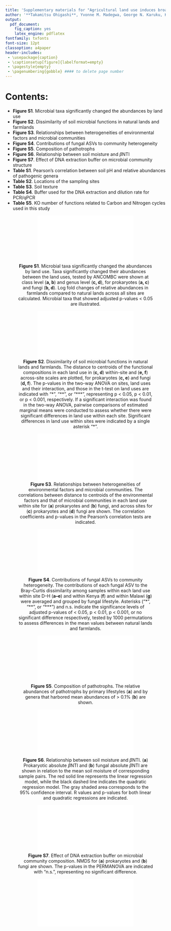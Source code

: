 ```yaml
---
title: 'Supplementary materials for "Agricultural land use induces broader homogenization of soil microbial functional composition than taxonomic composition"'
author: '**Takamitsu Ohigashi**, Yvonne M. Madegwa, George N. Karuku, Keston Njira, Yoshitaka Uchida'
output:
  pdf_document:
    fig_caption: yes
    latex_engine: pdflatex
fontfamily: txfonts
font-size: 12pt
classoption: a4paper
header-includes:
 - \usepackage{caption}
 - \captionsetup[figure]{labelformat=empty}
 - \pagestyle{empty}
 - \pagenumbering{gobble} #### to delete page number
---
```



# Contents:
* **Figure S1**\. Microbial taxa significantly changed the abundances by land use
* **Figure S2**\. Dissimilarity of soil microbial functions in natural lands and farmlands
* **Figure S3**\. Relationships between heterogeneities of environmental factors and microbial communities
* **Figure S4**\. Contributions of fungal ASVs to community heterogeneity
* **Figure S5**\. Composition of pathotrophs
* **Figure S6**\. Relationship between soil moisture and $\beta$NTI
* **Figure S7**\. Effect of DNA extraction buffer on microbial community structure
* **Table S1**\. Pearson's correlation between soil pH and relative abundances of pathogenic genera
* **Table S2**\. Locations of the sampling sites
* **Table S3**\. Soil texture
* **Table S4**\. Buffer used for the DNA extraction and dilution rate for PCR/qPCR
* **Table S5**\. KO number of functions related to Carbon and Nitrogen cycles used in this study

<center>

![**Figure S1**\. Microbial taxa significantly changed the abundances by land use. Taxa significantly changed their abundances between the land uses, tested by ANCOMBC were shown at class level (**a, b**) and genus level (**c, d**), for prokaryotes (**a, c**) and fungi (**b, d**). Log\textsubscript{10} fold changes of relative abundances in farmlands compared to natural lands across all sites are calculated. Microbial taxa that showed adjusted p-values < 0.05 are illustrated.](FigSupple_out/FigS_ANCOMBC.pdf)

</center>

\clearpage


<center>

![**Figure S2**\. Dissimilarity of soil microbial functions in natural lands and farmlands. The distance to centroids of the functional compositions in each land use in (**c, d**) within-site and (**e, f**) across-site scales are plotted, for prokaryotes (**c, e**) and fungi (**d, f**). The p-values in the two-way ANOVA on sites, land uses and their interaction, and those in the t-test on land uses are indicated with "\*", "\*\*", or "\*\*\*", representing p \< 0.05, p \< 0.01, or p \< 0.001, respectively. If a significant interaction was found in the two-way ANOVA, pairwise comparisons of estimated marginal means were conducted to assess whether there were significant differences in land use within each site. Significant differences in land use within sites were indicated by a single asterisk "\*".](FigSupple_out/FigS_dis.cen.func.pdf)

</center>

\clearpage

<center>

![**Figure S3**\. Relationships between heterogeneities of environmental factors and microbial communities. The correlations between distance to centroids of the environmental factors and that of microbial communities in each land use within site for (**a**) prokaryotes and (**b**) fungi, and across sites for (**c**) prokaryotes and (**d**) fungi are shown. The correlation coefficients and p-values in the Pearson's correlation tests are indicated.](FigSupple_out/FigS_cor.taxaenvhetero.pdf)

</center>

\clearpage


<center>

![**Figure S4**\. Contributions of fungal ASVs to community heterogeneity. The contributions of each fungal ASV to the Bray--Curtis dissimilarity among samples within each land use within site D--H (**a--e**) and within Kenya (**f**) and within Malawi (**g**) were averaged and grouped by fungal lifestyle. Asterisks ("\*", "\*\*", or "\*\*\*") and n.s. indicate the significance levels of adjusted p-values of \< 0.05, p \< 0.01, p \< 0.001, or no significant difference respectively, tested by 1000 permutations to assess differences in the mean values between natural lands and farmlands.](FigSupple_out/FigS_contrib.hetero_fungilife.pdf)

</center>

\clearpage


<center>

![**Figure S5**\. Composition of pathotrophs. The relative abundances of pathotrophs by primary lifestyles (**a**) and by genera that harbored mean abundances of \> 0.1% (**b**) are shown.](FigSupple_out/FigS_relabun_pathotrophs.pdf)


</center>

\clearpage


<center>

![**Figure S6**\. Relationship between soil moisture and $\beta$NTI. (**a**) Prokaryotic absolute $\beta$NTI and (**b**) fungal absolute $\beta$NTI are shown in relation to the mean soil moisture of corresponding sample pairs. The red solid line represents the linear regression model, while the black dashed line indicates the quadratic regression model. The gray shaded area corresponds to the 95% confidence interval. R\textsuperscript{2} values and p-values for both linear and quadratic regressions are indicated.](FigSupple_out/FigS_bNTI_moisture.pdf)


</center>

<!-- \clearpage -->

\vspace{3cm}

<center>

![**Figure S7**\. Effect of DNA extraction buffer on microbial community composition. NMDS for (**a**) prokaryotes and (**b**) fungi are shown. The p-values in the PERMANOVA are indicated with "n.s.", representing no significant difference.](FigSupple_out/FigS_nmds_buffer.pdf)


</center>

\clearpage

<center>

![](FigS_pathotroph_subanalysis_out/patho_cor_table.pdf)


</center>

\clearpage







